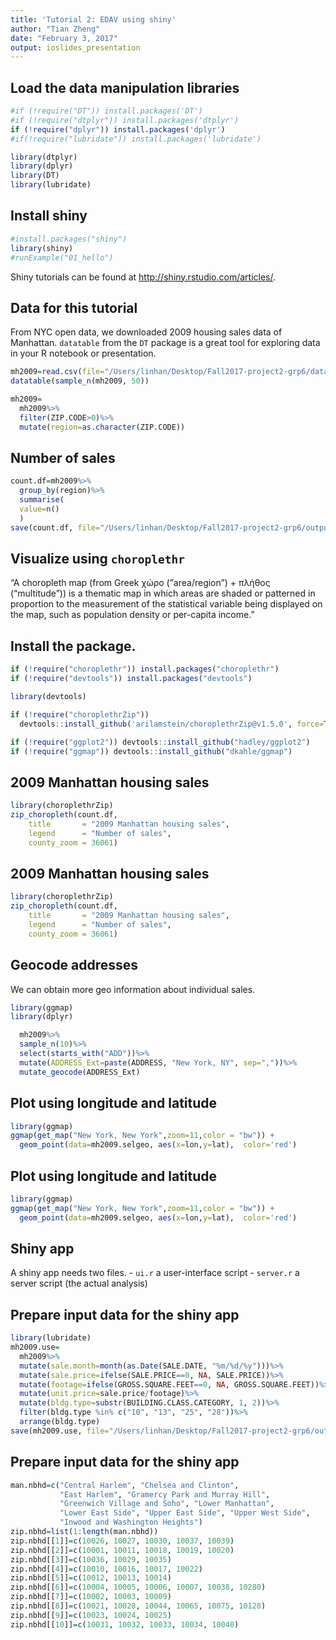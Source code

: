 ```yaml
---
title: 'Tutorial 2: EDAV using shiny'
author: "Tian Zheng"
date: "February 3, 2017"
output: ioslides_presentation
---
```


## Load the data manipulation libraries

```r
#if (!require("DT")) install.packages('DT')
#if (!require("dtplyr")) install.packages('dtplyr')
if (!require("dplyr")) install.packages('dplyr')
#if(!require("lubridate")) install.packages('lubridate')

library(dtplyr)
library(dplyr)
library(DT)
library(lubridate)
```

## Install shiny
```r
#install.packages("shiny")
library(shiny)
#runExample("01_hello")
```

Shiny tutorials can be found at <http://shiny.rstudio.com/articles/>.


## Data for this tutorial
From NYC open data, we downloaded 2009 housing sales data of Manhattan. `datatable` from the `DT` package is a great tool for exploring data in your R notebook or presentation. 

```r
mh2009=read.csv(file="/Users/linhan/Desktop/Fall2017-project2-grp6/data/ManhattanHousing.csv")
datatable(sample_n(mh2009, 50))
```

```r
mh2009=
  mh2009%>%
  filter(ZIP.CODE>0)%>%
  mutate(region=as.character(ZIP.CODE))
```

## Number of sales 
```r
count.df=mh2009%>%
  group_by(region)%>%
  summarise(
  value=n()
  )
save(count.df, file="/Users/linhan/Desktop/Fall2017-project2-grp6/output/count.RData")
```

## Visualize using `choroplethr`
"A choropleth map (from Greek χώρο ("area/region") + πλήθος ("multitude")) is a thematic map in which areas are shaded or patterned in proportion to the measurement of the statistical variable being displayed on the map, such as population density or per-capita income."

## Install the package. 
```r
if (!require("choroplethr")) install.packages("choroplethr")
if (!require("devtools")) install.packages("devtools")

library(devtools)

if (!require("choroplethrZip"))  
  devtools::install_github('arilamstein/choroplethrZip@v1.5.0', force=TRUE)

if (!require("ggplot2")) devtools::install_github("hadley/ggplot2")
if (!require("ggmap")) devtools::install_github("dkahle/ggmap")
```

## 2009 Manhattan housing sales
```r
library(choroplethrZip)
zip_choropleth(count.df,
    title       = "2009 Manhattan housing sales",
    legend      = "Number of sales",
    county_zoom = 36061)
```

## 2009 Manhattan housing sales
```r
library(choroplethrZip)
zip_choropleth(count.df,
    title       = "2009 Manhattan housing sales",
    legend      = "Number of sales",
    county_zoom = 36061)
```

## Geocode addresses 
We can obtain more geo information about individual sales.
```r
library(ggmap)
library(dplyr)
```
```r
  mh2009%>%
  sample_n(10)%>%
  select(starts_with("ADD"))%>%
  mutate(ADDRESS_Ext=paste(ADDRESS, "New York, NY", sep=","))%>%
  mutate_geocode(ADDRESS_Ext)
```

## Plot using longitude and latitude
```r
library(ggmap)
ggmap(get_map("New York, New York",zoom=11,color = "bw")) + 
  geom_point(data=mh2009.selgeo, aes(x=lon,y=lat),  color='red') 
```
## Plot using longitude and latitude
```r
library(ggmap)
ggmap(get_map("New York, New York",zoom=11,color = "bw")) + 
  geom_point(data=mh2009.selgeo, aes(x=lon,y=lat),  color='red') 
```

## Shiny app
A shiny app needs two files.
- `ui.r` a user-interface script
- `server.r` a server script (the actual analysis)

## Prepare input data for the shiny app
```r
library(lubridate)
mh2009.use=
  mh2009%>%
  mutate(sale.month=month(as.Date(SALE.DATE, "%m/%d/%y")))%>%
  mutate(sale.price=ifelse(SALE.PRICE==0, NA, SALE.PRICE))%>%
  mutate(footage=ifelse(GROSS.SQUARE.FEET==0, NA, GROSS.SQUARE.FEET))%>%
  mutate(unit.price=sale.price/footage)%>%
  mutate(bldg.type=substr(BUILDING.CLASS.CATEGORY, 1, 2))%>%
  filter(bldg.type %in% c("10", "13", "25", "28"))%>%
  arrange(bldg.type)
save(mh2009.use, file="/Users/linhan/Desktop/Fall2017-project2-grp6/output/mh2009use.RData")
```

## Prepare input data for the shiny app
```r
man.nbhd=c("Central Harlem", "Chelsea and Clinton",
           "East Harlem", "Gramercy Park and Murray Hill",
           "Greenwich Village and Soho", "Lower Manhattan",
           "Lower East Side", "Upper East Side", "Upper West Side",
           "Inwood and Washington Heights")
zip.nbhd=list(1:length(man.nbhd))
zip.nbhd[[1]]=c(10026, 10027, 10030, 10037, 10039)
zip.nbhd[[2]]=c(10001, 10011, 10018, 10019, 10020)
zip.nbhd[[3]]=c(10036, 10029, 10035)
zip.nbhd[[4]]=c(10010, 10016, 10017, 10022)
zip.nbhd[[5]]=c(10012, 10013, 10014)
zip.nbhd[[6]]=c(10004, 10005, 10006, 10007, 10038, 10280)
zip.nbhd[[7]]=c(10002, 10003, 10009)
zip.nbhd[[8]]=c(10021, 10028, 10044, 10065, 10075, 10128)
zip.nbhd[[9]]=c(10023, 10024, 10025)
zip.nbhd[[10]]=c(10031, 10032, 10033, 10034, 10040)
```
